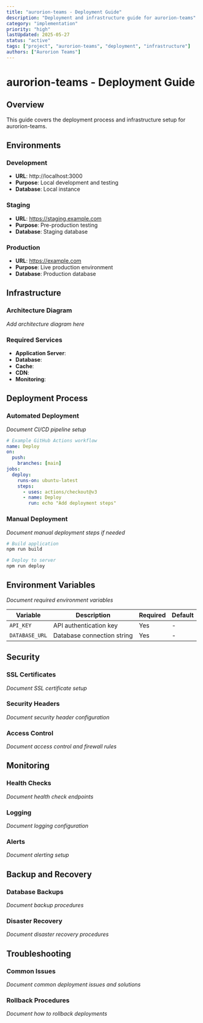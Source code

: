 ```yaml
---
title: "aurorion-teams - Deployment Guide"
description: "Deployment and infrastructure guide for aurorion-teams"
category: "implementation"
priority: "high"
lastUpdated: 2025-05-27
status: "active"
tags: ["project", "aurorion-teams", "deployment", "infrastructure"]
authors: ["Aurorion Teams"]
---
```


# aurorion-teams - Deployment Guide

## Overview

This guide covers the deployment process and infrastructure setup for aurorion-teams.

## Environments

### Development
- **URL**: http://localhost:3000
- **Purpose**: Local development and testing
- **Database**: Local instance

### Staging
- **URL**: https://staging.example.com
- **Purpose**: Pre-production testing
- **Database**: Staging database

### Production
- **URL**: https://example.com
- **Purpose**: Live production environment
- **Database**: Production database

## Infrastructure

### Architecture Diagram

*Add architecture diagram here*

### Required Services

- **Application Server**: 
- **Database**: 
- **Cache**: 
- **CDN**: 
- **Monitoring**: 

## Deployment Process

### Automated Deployment

*Document CI/CD pipeline setup*

```yaml
# Example GitHub Actions workflow
name: Deploy
on:
  push:
    branches: [main]
jobs:
  deploy:
    runs-on: ubuntu-latest
    steps:
      - uses: actions/checkout@v3
      - name: Deploy
        run: echo "Add deployment steps"
```

### Manual Deployment

*Document manual deployment steps if needed*

```bash
# Build application
npm run build

# Deploy to server
npm run deploy
```

## Environment Variables

*Document required environment variables*

| Variable | Description | Required | Default |
|----------|-------------|----------|---------|
| `API_KEY` | API authentication key | Yes | - |
| `DATABASE_URL` | Database connection string | Yes | - |

## Security

### SSL Certificates

*Document SSL certificate setup*

### Security Headers

*Document security header configuration*

### Access Control

*Document access control and firewall rules*

## Monitoring

### Health Checks

*Document health check endpoints*

### Logging

*Document logging configuration*

### Alerts

*Document alerting setup*

## Backup and Recovery

### Database Backups

*Document backup procedures*

### Disaster Recovery

*Document disaster recovery procedures*

## Troubleshooting

### Common Issues

*Document common deployment issues and solutions*

### Rollback Procedures

*Document how to rollback deployments*
